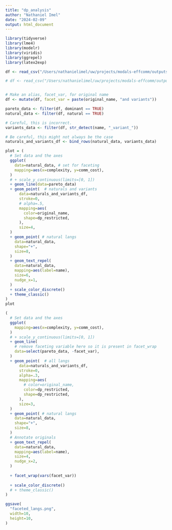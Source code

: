 ```yaml
---
title: "dp_analysis"
author: "Nathaniel Imel"
date: "2024-02-09"
output: html_document
---
```


```r
library(tidyverse)
library(lme4)
library(modelr)
library(viridis)
library(ggrepel)
library(latex2exp)
```


```r
df <- read_csv("/Users/nathanielimel/uw/projects/modals-effcomm/outputs/universe=experiment_prohibition/prior=semi_estimated/utility=importance/agent_type=literal/analysis/all_data.csv")

# df <- read_csv("/Users/nathanielimel/uw/projects/modals-effcomm/outputs/universe=experiment_prohibition/prior=1e-20/utility=importance/agent_type=literal/analysis/all_data.csv")


# Make an alias, facet_var, for original name
df <- mutate(df, facet_var = paste(original_name, "and variants"))

pareto_data <- filter(df, dominant == TRUE)
natural_data <- filter(df, natural == TRUE)

# Careful, this is incorrect.
variants_data <- filter(df, str_detect(name, "_variant_"))

# Be careful, this might not always be the case
naturals_and_variants_df <- bind_rows(natural_data, variants_data)
```

```r

plot = (
  # Set data and the axes
  ggplot(
    data=natural_data, # set for faceting
    mapping=aes(x=complexity, y=comm_cost),
  )
  # + scale_y_continuous(limits=[0, 1])
  + geom_line(data=pareto_data)
  + geom_point(  # naturals and variants
      data=naturals_and_variants_df,
      stroke=0,
      # alpha=.5,
      mapping=aes(
        color=original_name,
        shape=dp_restricted,
      ),
      size=4,
  )
  + geom_point( # natural langs
    data=natural_data,
    shape="+",
    size=8,
  )
  + geom_text_repel(
    data=natural_data,
    mapping=aes(label=name),
    size=6,
    nudge_x=1,
  )
  + scale_color_discrete()
  + theme_classic()
)
plot
```

```r


(
  # Set data and the axes
  ggplot(
    mapping=aes(x=complexity, y=comm_cost),
  )
  # + scale_y_continuous(limits=[0, 1])
  + geom_line(
    # remove faceting variable here so it is present in facet_wrap
    data=select(pareto_data, -facet_var),
  )
  + geom_point(  # all langs
      data=naturals_and_variants_df,
      stroke=0,
      alpha=.3,
      mapping=aes(
        # color=original_name,
        color=dp_restricted,
        shape=dp_restricted,
      ),
      size=3,
  )
  + geom_point( # natural langs
    data=natural_data,
    shape="+",
    size=8,
  )
  # Annotate originals
  + geom_text_repel(
    data=natural_data,
    mapping=aes(label=name),
    size=4,
    nudge_x=2,
  )  
  
  + facet_wrap(vars(facet_var))
  
  + scale_color_discrete()
  # + theme_classic()
)

```

```r
ggsave(
  "faceted_langs.png",
  width=10,
  height=10,
)
```

